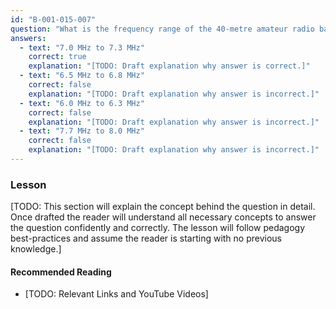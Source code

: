 ```yaml
---
id: "B-001-015-007"
question: "What is the frequency range of the 40-metre amateur radio band in Canada?"
answers:
  - text: "7.0 MHz to 7.3 MHz"
    correct: true
    explanation: "[TODO: Draft explanation why answer is correct.]"
  - text: "6.5 MHz to 6.8 MHz"
    correct: false
    explanation: "[TODO: Draft explanation why answer is incorrect.]"
  - text: "6.0 MHz to 6.3 MHz"
    correct: false
    explanation: "[TODO: Draft explanation why answer is incorrect.]"
  - text: "7.7 MHz to 8.0 MHz"
    correct: false
    explanation: "[TODO: Draft explanation why answer is incorrect.]"
---
```


### Lesson

[TODO: This section will explain the concept behind the question in detail. Once drafted the reader will understand all necessary concepts to answer the question confidently and correctly. The lesson will follow pedagogy best-practices and assume the reader is starting with no previous knowledge.]

#### Recommended Reading

- [TODO: Relevant Links and YouTube Videos]
